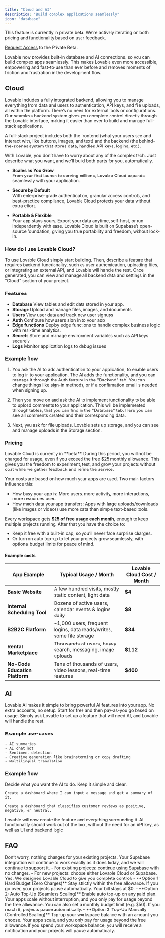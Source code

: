 ```yaml
---
title: "Cloud and AI"
description: "Build complex applications seamlessly"
icon: "database"
---
```


<Warning>
This feature is currently in private beta. We’re actively iterating on both pricing and functionality based on user feedback. 

[Request Access](https://lovable-private-beta.lovable.app/) to the Private Beta.
</Warning>

Lovable now provides built-in database and AI connections, so you can build complex apps seamlessly. 
This makes Lovable even more accessible, empowering and fast-to-use than ever before and removes moments of friction and frustration in the development flow. 

## Cloud 

Lovable includes a fully integrated backend, allowing you to manage everything from data and users to authentication, API keys, and file uploads, all within the platform.
There’s no need for external tools or configurations. Our seamless backend system gives you complete control directly through the Lovable interface, making it easier than ever to build and manage full-stack applications.

<Note>
A full-stack project includes both the frontend (what your users see and interact with, like buttons, images, and text) and the backend (the behind-the-scenes system that stores data, handles API keys, logins, etc.).

With Lovable, you don’t have to worry about any of the complex tech. Just describe what you want, and we’ll build both parts for you, automatically.

</Note>

- **Scales as You Grow**  
From your first launch to serving millions, Lovable Cloud expands seamlessly with your application.
    
- **Secure by Default**  
With enterprise-grade authentication, granular access controls, and best-practice compliance, Lovable Cloud protects your data without extra effort.
    
- **Portable & Flexible**  
Your app stays yours. Export your data anytime, self-host, or run independently with ease. Lovable Cloud is built on Supabase’s open-source foundation, giving you true portability and freedom, without lock-in.

### How do I use Lovable Cloud?
To use Lovable Cloud simply start building. Then, describe a feature that requires backend functionality, such as user authentication, uploading files, or integrating an external API, and Lovable will handle the rest. 
Once generated, you can view and manage all backend data and settings in the "Cloud" section of your project.

### Features
- **Database** View tables and edit data stored in your app. 
- **Storage** Upload and manage files, images, and documents
- **Users** View user data and track new user signups
- **Auth** Configure how users sign in to your app
- **Edge functions** Deploy edge functions to handle complex business logic with real-time analytics.
- **Secrets** Store and manage environment variables such as API keys securely
- **Logs** Monitor application logs to debug issues

### Example flow

1. You ask the AI to add authentication to your application, to enable users to log in to your application.
The AI adds the functionality, and you can manage it through the Auth feature in the "Backend" tab. 
You can change things like sign-in methods, or if a confirmation email is needed when signing up.

2. Then you move on and ask the AI to implement functionality to be able to upload comments to your application.
This will be implemented through tables, that you can find in the "Database" tab.
Here you can see all comments created and their corresponding data.

3. Next, you ask for file uploads. Lovable sets up storage, and you can see and manage uploads in the Storage section.

### Pricing

<Note>  
Lovable Cloud is currently in **beta**. During this period, you will not be charged for usage, even if you exceed the free $25 monthly allowance. This gives you the freedom to experiment, test, and grow your projects without cost while we gather feedback and refine the service.
</Note>  

Your costs are based on how much your apps are used. Two main factors influence this:
- How busy your app is: More users, more activity, more interactions, more resources used.
- How much data your app transfers: Apps with large uploads/downloads (like images or videos) use more data than simple text-based tools.

Every workspace gets **$25 of free usage each month**, enough to keep multiple projects running. After that you have the choice to: 
- Keep it free with a built-in cap, so you’ll never face surprise charges.  
- Or turn on auto top-up to let your projects grow seamlessly, with optional budget limits for peace of mind.  

#### Example costs

| **App Example**                | **Typical Usage / Month**                                            | **Lovable Cloud Cost / Month** |
| ------------------------------ | -------------------------------------------------------------------- | ------------------------------ |
| **Basic Website**              | A few hundred visits, mostly static content, light data              | **\$4**                        |
| **Internal Scheduling Tool**   | Dozens of active users, calendar events & logins daily               | **\$8**                        |
| **B2B2C Platform**             | \~1,000 users, frequent logins, data reads/writes, some file storage | **\$34**                       |
| **Rental Marketplace**         | Thousands of users, heavy search, messaging, image uploads           | **\$112**                      |
| **No-Code Education Platform** | Tens of thousands of users, video lessons, real-time features        | **\$400**                      |

## AI

Lovable AI makes it simple to bring powerful AI features into your app. No extra accounts, no setup. Start for free and then pay-as-you go based on usage. 
Simply ask Lovable to set up a feature that will need AI, and Lovable will handle the rest. 

### Example use-cases
    - AI summaries
    - AI chat bot
    - Sentiment detection
    - Creative generation like brainstorming or copy drafting
    - Multilingual translation

### Example flow

Decide what you want the AI to do. Keep it simple and clear.  

``` Wrap Example prompt for summaries wrap
Create a dashboard where I can input a message and get a summary of it. 
```

``` Wrap Example prompt for sentiment detection wrap
Create a dashboard that classifies customer reviews as positive, negative, or neutral.
```

Lovable will now create the feature and everything surrounding it. AI functionality should work out of the box, without the need for an API key, as well as UI and backend logic

## FAQ

<AccordionGroup>
    <Accordion title="I’m currently using the Supabase integration. What does this change mean for me?">
        Don’t worry, nothing changes for your existing projects. Your Supabase integration will continue to work exactly as it does today, and we will continue to support it.
            - For existing projects: continue using Supabase with no changes.
            - For new projects: choose either Lovable Cloud or Supabase.
    </Accordion>
    <Accordion title="Do I have full control over my monthly expenses?">
        Yes. We designed Lovable Cloud to give you complete control:  
            - **Option 1: Hard Budget (Zero Charges)** 
            Stay strictly within the free allowance. If you go over, your projects pause automatically. Your bill stays at $0.  
            - **Option 2: Auto Top-Up (Seamless Scaling)**  
            Enable auto top-up on any paid plan. Your apps scale without interruption, and you only pay for usage beyond the free allowance. You can also set a monthly budget limit (e.g. $50). If you reach it, projects pause automatically.
            - **Option 3: Top-Up Manually (Controlled Scaling)**  
            Top-up your workspace balance with an amount you choose. Your apps scale, and you only pay for usage beyond the free allowance. If you spend your workspace balance, you will receive a notification and your projects will pause automatically.  
    </Accordion>
</AccordionGroup>